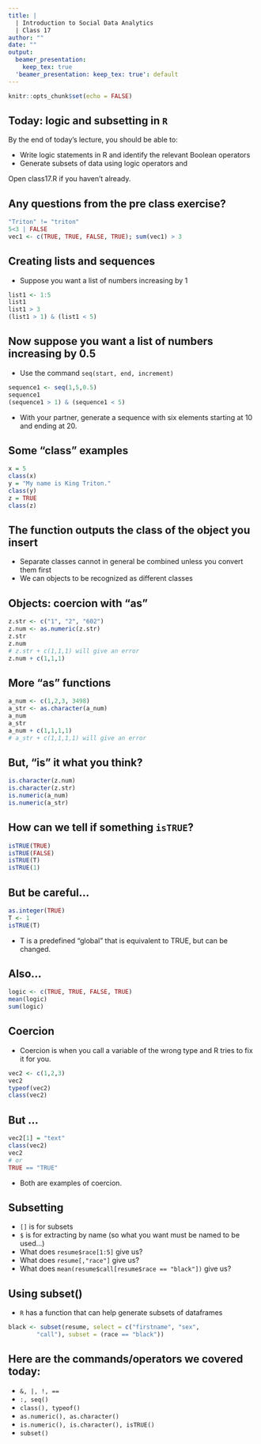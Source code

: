 ---
title: |
  | Introduction to Social Data Analytics
  | Class 17
author: ""
date: ""
output:
  beamer_presentation:
    keep_tex: true
  'beamer_presentation: keep_tex: true': default
---

```{r setup, include=FALSE}
knitr::opts_chunk$set(echo = FALSE)
```

## Today: logic and subsetting in ```R```

By the end of today's lecture, you should be able to:

- Write logic statements in R and identify the relevant Boolean operators
- Generate subsets of data using logic operators and \texttt{\$}

Open class17.R if you haven't already. 

## Any questions from the pre class exercise?

```{r, echo = TRUE, eval = TRUE}
"Triton" != "triton"
5<3 | FALSE
vec1 <- c(TRUE, TRUE, FALSE, TRUE); sum(vec1) > 3
```

## Creating lists and sequences
- Suppose you want a list of numbers increasing by 1
```{r, echo = TRUE}
list1 <- 1:5
list1
list1 > 3
(list1 > 1) & (list1 < 5)
```

## Now suppose you want a list of numbers increasing by 0.5
- Use the command ```seq(start, end, increment)```
```{r, echo = TRUE}
sequence1 <- seq(1,5,0.5)
sequence1
(sequence1 > 1) & (sequence1 < 5)
```
- With your partner, generate a sequence with six elements starting at 10 and ending at 20.

## Some "class" examples

```{r, echo = TRUE}
x = 5
class(x)
y = "My name is King Triton."
class(y)
z = TRUE
class(z)
```

## The \textit{class} function outputs the class of the object you insert

- Separate classes cannot in general be combined unless you convert them first
- We can \alert{coerce} objects to be recognized as different classes

## Objects: coercion with "as" 
```{r, echo = TRUE}
z.str <- c("1", "2", "602")
z.num <- as.numeric(z.str)
z.str
z.num
# z.str + c(1,1,1) will give an error
z.num + c(1,1,1)
```

## More "as" functions
```{r, echo = TRUE}
a_num <- c(1,2,3, 3498)
a_str <- as.character(a_num)
a_num
a_str
a_num + c(1,1,1,1)
# a_str + c(1,1,1,1) will give an error
```

## But, "is" it what you think?
```{r, echo = TRUE}
is.character(z.num)
is.character(z.str)
is.numeric(a_num)
is.numeric(a_str)
```

## How can we tell if something ```isTRUE```?
```{r, echo = TRUE}
isTRUE(TRUE)
isTRUE(FALSE)
isTRUE(T)
isTRUE(1)
```

## But be careful...

```{r, echo = TRUE}
as.integer(TRUE)
T <- 1
isTRUE(T)
```
- T is a predefined "global" that is equivalent to TRUE, but can be changed.

## Also...
```{r, echo = TRUE}
logic <- c(TRUE, TRUE, FALSE, TRUE)
mean(logic)
sum(logic)
```

## Coercion 
- Coercion is when you call a variable of the wrong type and R tries to fix it for you.
```{r, echo = TRUE}
vec2 <- c(1,2,3)
vec2
typeof(vec2)
class(vec2)
```

## But ...

```{r, echo = TRUE}
vec2[1] = "text"
class(vec2)
vec2
# or
TRUE == "TRUE"
```
- Both are examples of coercion.

## Subsetting
- ```[]``` is for subsets
- ```$``` is for extracting by name (so what you want must be named to be used...)
- What does ```resume$race[1:5]``` give us?
- What does ```resume[,"race"]``` give us?
- What does ```mean(resume$call[resume$race == "black"])``` give us?

## Using subset()
- ```R``` has a function that can help generate subsets of dataframes
```{r, echo = TRUE, eval = FALSE}
black <- subset(resume, select = c("firstname", "sex", 
        "call"), subset = (race == "black"))
```

## Here are the commands/operators we covered today:

- ```&, |, !, ==```
- ```:, seq()```
- ```class(), typeof()```
- ```as.numeric(), as.character()```
- ```is.numeric(), is.character(), isTRUE()```
- ```subset()```